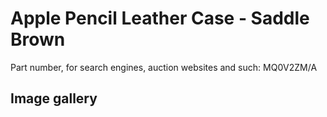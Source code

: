 
# Apple Pencil Leather Case - Saddle Brown

Part number, for search engines, auction websites and such: MQ0V2ZM/A

## Image gallery

<div style={{ width: "768px" }}>
  <GalleryComponent
    images={[
      {
        original: "/everysource/MQ0V2.webp",
        thumbnail: "/everypreview/MQ0V2.webp",
      },
      {
        original: "/everysource/MQ0V2_AV1.webp",
        thumbnail: "/everypreview/MQ0V2_AV1.webp",
      },
      {
        original: "/everysource/MQ0V2_AV2.webp",
        thumbnail: "/everypreview/MQ0V2_AV2.webp",
      }
    ]}
  />
</div>
